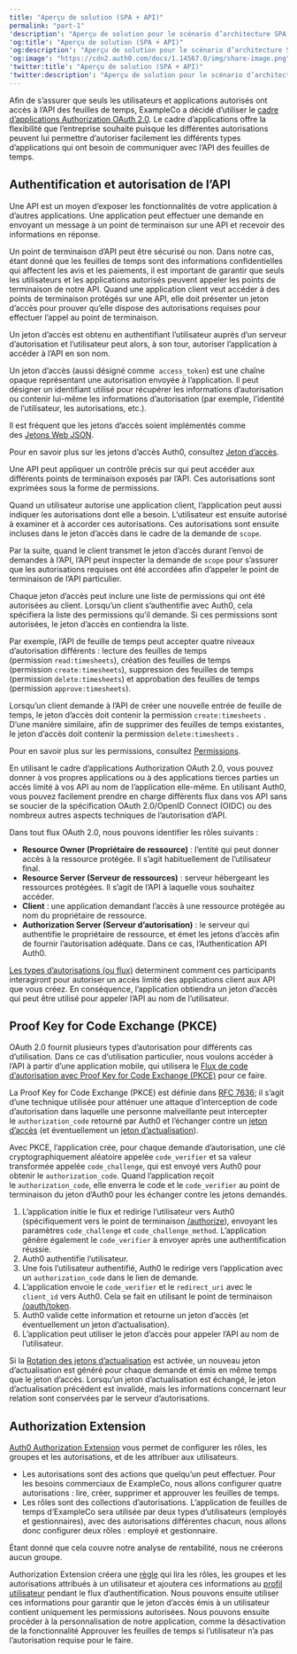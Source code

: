 ```yaml
---
title: "Aperçu de solution (SPA + API)"
permalink: "part-1"
'description': "Aperçu de solution pour le scénario d’architecture SPA + API"
'og:title': "Aperçu de solution (SPA + API)"
'og:description': "Aperçu de solution pour le scénario d’architecture SPA + API"
'og:image': "https://cdn2.auth0.com/docs/1.14567.0/img/share-image.png"
'twitter:title': "Aperçu de solution (SPA + API)"
'twitter:description': "Aperçu de solution pour le scénario d’architecture SPA + API"
---
```


Afin de s’assurer que seuls les utilisateurs et applications autorisés ont accès à l’API des feuilles de temps, ExampleCo a décidé d’utiliser le [cadre d’applications Authorization OAuth 2.0](https://tools.ietf.org/html/rfc6749). Le cadre d’applications offre la flexibilité que l’entreprise souhaite puisque les différentes autorisations peuvent lui permettre d’autoriser facilement les différents types d’applications qui ont besoin de communiquer avec l’API des feuilles de temps.

## Authentification et autorisation de l’API

Une API est un moyen d’exposer les fonctionnalités de votre application à d’autres applications. Une application peut effectuer une demande en envoyant un message à un point de terminaison sur une API et recevoir des informations en réponse.

Un point de terminaison d’API peut être sécurisé ou non. Dans notre cas, étant donné que les feuilles de temps sont des informations confidentielles qui affectent les avis et les paiements, il est important de garantir que seuls les utilisateurs et les applications autorisés peuvent appeler les points de terminaison de notre API. Quand une application client veut accéder à des points de terminaison protégés sur une API, elle doit présenter un jeton d’accès pour prouver qu’elle dispose des autorisations requises pour effectuer l’appel au point de terminaison.

Un jeton d’accès est obtenu en authentifiant l’utilisateur auprès d’un serveur d’autorisation et l’utilisateur peut alors, à son tour, autoriser l’application à accéder à l’API en son nom.

<Card title="Qu’est-ce qu’un jeton d’accès?">

Un jeton d’accès (aussi désigné comme  `access_token`) est une chaîne opaque représentant une autorisation envoyée à l’application. Il peut désigner un identifiant utilisé pour récupérer les informations d’autorisation ou contenir lui-même les informations d’autorisation (par exemple, l’identité de l’utilisateur, les autorisations, etc.).

Il est fréquent que les jetons d’accès soient implémentés comme des [Jetons Web JSON](https://auth0.com/docs/tokens/concepts/jwts).

Pour en savoir plus sur les jetons d’accès Auth0, consultez [Jeton d’accès](https://auth0.com/docs/tokens/concepts/access-tokens).

</Card>

Une API peut appliquer un contrôle précis sur qui peut accéder aux différents points de terminaison exposés par l’API. Ces autorisations sont exprimées sous la forme de permissions.

Quand un utilisateur autorise une application client, l’application peut aussi indiquer les autorisations dont elle a besoin. L’utilisateur est ensuite autorisé à examiner et à accorder ces autorisations. Ces autorisations sont ensuite incluses dans le jeton d’accès dans le cadre de la demande de `scope`.

Par la suite, quand le client transmet le jeton d’accès durant l’envoi de demandes à l’API, l’API peut inspecter la demande de `scope` pour s’assurer que les autorisations requises ont été accordées afin d’appeler le point de terminaison de l’API particulier.

<Card title="Que sont les permissions?">

Chaque jeton d’accès peut inclure une liste de permissions qui ont été autorisées au client. Lorsqu’un client s’authentifie avec Auth0, cela spécifiera la liste des permissions qu’il demande. Si ces permissions sont autorisées, le jeton d’accès en contiendra la liste.

Par exemple, l’API de feuille de temps peut accepter quatre niveaux d’autorisation différents : lecture des feuilles de temps (permission `read:timesheets`), création des feuilles de temps (permission `create:timesheets`), suppression des feuilles de temps (permission `delete:timesheets`) et approbation des feuilles de temps (permission `approve:timesheets`).

Lorsqu’un client demande à l’API de créer une nouvelle entrée de feuille de temps, le jeton d’accès doit contenir la permission `create:timesheets` . D’une manière similaire, afin de supprimer des feuilles de temps existantes, le jeton d’accès doit contenir la permission `delete:timesheets` .

Pour en savoir plus sur les permissions, consultez [Permissions](https://auth0.com/docs/scopes).

</Card>

En utilisant le cadre d’applications Authorization <Tooltip href="/docs/fr-ca/glossary?term=oath2" tip="OAuth 2.0
Cadre d’applications d’autorisation qui définit les protocoles d’autorisation et les flux de production." cta="Voir le glossaire">OAuth 2.0</Tooltip>, vous pouvez donner à vos propres applications ou à des applications tierces parties un accès limité à vos API au nom de l’application elle-même. En utilisant Auth0, vous pouvez facilement prendre en charge différents flux dans vos API sans se soucier de la spécification OAuth 2.0/<Tooltip href="/docs/fr-ca/glossary?term=openid" tip="OpenID
Norme ouverte d’authentification qui permet aux applications de vérifier l’identité des utilisateurs sans avoir à collecter leurs informations de connexion." cta="Voir le glossaire">OpenID</Tooltip> Connect (OIDC) ou des nombreux autres aspects techniques de l’autorisation d’API.

<Card title="Rôles OAuth">

Dans tout flux OAuth 2.0, nous pouvons identifier les rôles suivants :

* **Resource Owner (Propriétaire de ressource)** : l’entité qui peut donner accès à la ressource protégée. Il s’agit habituellement de l’utilisateur final.
* **Resource Server (Serveur de ressources)** : serveur hébergeant les ressources protégées. Il s’agit de l’API à laquelle vous souhaitez accéder.
* **Client** : une application demandant l’accès à une ressource protégée au nom du propriétaire de ressource.
* **Authorization Server (Serveur d’autorisation)** : le serveur qui authentifie le propriétaire de ressource, et émet les jetons d’accès afin de fournir l’autorisation adéquate. Dans ce cas, l’Authentication API Auth0.

[Les types d’autorisations (ou flux)](https://auth0.com/docs/api-auth/which-oauth-flow-to-use) determinent comment ces participants interagiront pour autoriser un accès limité des applications client aux API que vous créez. En conséquence, l’application obtiendra un jeton d’accès qui peut être utilisé pour appeler l’API au nom de l’utilisateur.

</Card>

## Proof Key for Code Exchange (PKCE)

OAuth 2.0 fournit plusieurs types d’autorisation pour différents cas d’utilisation. Dans ce cas d’utilisation particulier, nous voulons accéder à l’API à partir d’une application mobile, qui utilisera le [Flux de code d’autorisation avec Proof Key for Code Exchange (PKCE)](/docs/fr-ca/get-started/authentication-and-authorization-flow/authorization-code-flow-with-pkce) pour ce faire.

La Proof Key for Code Exchange (PKCE) est définie dans [RFC 7636](https://tools.ietf.org/html/rfc7636); il s’agit d’une technique utilisée pour atténuer une attaque d’interception de code d’autorisation dans laquelle une personne malveillante peut intercepter le `authorization_code` retourné par Auth0 et l’échanger contre un [jeton d’accès](/docs/fr-ca/secure/tokens/access-tokens) (et éventuellement un [jeton d’actualisation](/docs/fr-ca/secure/tokens/refresh-tokens)).

Avec PKCE, l’application crée, pour chaque demande d’autorisation, une clé cryptographiquement aléatoire appelée `code_verifier` et sa valeur transformée appelée `code_challenge`, qui est envoyé vers Auth0 pour obtenir le `authorization_code`. Quand l’application reçoit le `authorization_code`, elle enverra le code et le `code_verifier` au point de terminaison du jeton d’Auth0 pour les échanger contre les jetons demandés.

1. L’application initie le flux et redirige l’utilisateur vers Auth0 (spécifiquement vers le point de terminaison [/authorize](/docs/fr-ca/api/authentication#authorization-code-grant-pkce-)), envoyant les paramètres `code_challenge` et `code_challenge_method`. L’application génère également le `code_verifier` à envoyer après une authentification réussie.
2. Auth0 authentifie l’utilisateur.
3. Une fois l’utilisateur authentifié, Auth0 le redirige vers l’application avec un `authorization_code` dans le lien de demande.
4. L’application envoie le `code_verifier` et le `redirect_uri` avec le `client_id` vers Auth0. Cela se fait en utilisant le point de terminaison [/oauth/token](/docs/fr-ca/api/authentication?http#authorization-code-pkce-).
5. Auth0 valide cette information et retourne un jeton d’accès (et éventuellement un jeton d’actualisation).
6. L’application peut utiliser le jeton d’accès pour appeler l’API au nom de l’utilisateur.

<Callout icon="file-lines" color="#0EA5E9" iconType="regular">

Si la [Rotation des jetons d’actualisation](https://auth0.com/docs/tokens/concepts/refresh-token-rotation) est activée, un nouveau jeton d’actualisation est généré pour chaque demande et émis en même temps que le jeton d’accès. Lorsqu’un jeton d’actualisation est échangé, le jeton d’actualisation précédent est invalidé, mais les informations concernant leur relation sont conservées par le serveur d’autorisations.

</Callout>

## Authorization Extension

[Auth0 Authorization Extension](https://auth0.com/docs/extensions/authorization-extension) vous permet de configurer les rôles, les groupes et les autorisations, et de les attribuer aux utilisateurs.

* Les autorisations sont des actions que quelqu’un peut effectuer. Pour les besoins commerciaux de ExampleCo, nous allons configurer quatre autorisations : lire, créer, supprimer et approuver les feuilles de temps.
* Les rôles sont des collections d’autorisations. L’application de feuilles de temps d’ExampleCo sera utilisée par deux types d’utilisateurs (employés et gestionnaires), avec des autorisations différentes chacun, nous allons donc configurer deux rôles : employé et gestionnaire.

Étant donné que cela couvre notre analyse de rentabilité, nous ne créerons aucun groupe.

Authorization Extension créera une [règle](https://auth0.com/docs/rules) qui lira les rôles, les groupes et les autorisations attribués à un utilisateur et ajoutera ces informations au [profil utilisateur](https://auth0.com/docs/rules/current#rule-syntax) pendant le flux d’authentification. Nous pouvons ensuite utiliser ces informations pour garantir que le jeton d’accès émis à un utilisateur contient uniquement les permissions autorisées. Nous pouvons ensuite procéder à la personnalisation de notre application, comme la désactivation de la fonctionnalité Approuver les feuilles de temps si l’utilisateur n’a pas l’autorisation requise pour le faire.